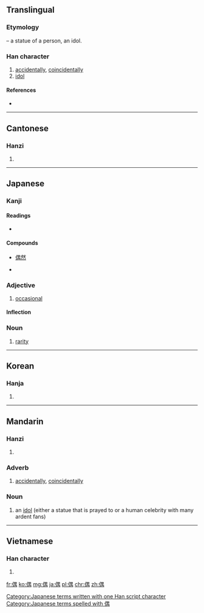 ==Translingual==
===Etymology===
{{Han compound|人|alt1=亻|t1=person|禺|ls=psc|c1=s|c2=p}} – a statue of a person, an idol.

===Han character===
{{Han char|rn=9|rad=人|as=09|sn=11|four=2622<sub>7</sub>|canj=人田中月 (OWLB)|ids=⿰[[亻]][[禺]]}}

# [[accidentally]], [[coincidentally]]
# [[idol]]

====References====
* {{Han ref|kx=0112.010|dkj=00899|dj=0238.090|hdz=10190.030|uh=5076|ud=20598|bh=B0B8|bd=45240}}

----

==Cantonese==

===Hanzi===
{{yue-hanzi|jyut=|y=ngau5}}

# {{defn|lang=yue|sort=人09}}

----

==Japanese==

===Kanji===
{{ja-kanji|grade=c|rs=人09}}

====Readings====
* {{ja-readings|on=[[ぐう]] (gū), [[ごう]] (gō)|kun=[[たぐい]] (tagui), [[たまたま]] (tamatama)}}

====Compounds====
{{top3}}
* [[偶然]]
{{mid3}}
* {{term|配偶者||[[spouse]]|tr=はいぐうしゃ, haigūsha|sc=Jpan|lang=ja}}
{{mid3}}
{{bottom}}

===Adjective===
{{ja-adj|k|decl=な|hira=たま|rom=tama}}

# [[occasional]]

====Inflection====
{{ja-na|偶|たま|tama}}

===Noun===
{{ja-noun|k|hira=たま|rom=tama}} 

# [[rarity]]

[[Category:Japanese terms written with one Han script character]]
[[Category:Japanese terms spelled with 偶]]
----

==Korean==

===Hanja===
{{ko-hanja|hangeul=우|rv=u|mr=u}}

# {{defn|lang=ko|sort=人09}}

----

==Mandarin==

===Hanzi===
{{cmn-hanzi|pin=[[ǒu]] ([[ou3]]), [[zán]] ([[zan2]])|wg=ou<sup>3</sup>, tsan<sup>2</sup>}}

# {{defn|lang=cmn|sort=人09}}

===Adverb===
{{head|cmn|adverb|sc=Hani}}{{attention|cmn|needs inflection template}}

# [[accidentally]], [[coincidentally]]

===Noun===
{{head|cmn|noun|sc=Hani}}{{attention|cmn|needs inflection template}}

# an [[idol]] (either a statue that is prayed to or a human celebrity with many ardent fans)

----

==Vietnamese==

===Han character===
{{vi-hantu|[[ngẫu]], [[ngẩu]], [[ngậu]]|rs=人09}}

# {{defn|lang=vi|sort=人09}}

[[fr:偶]]
[[ko:偶]]
[[mg:偶]]
[[ja:偶]]
[[pl:偶]]
[[chr:偶]]
[[zh:偶]]